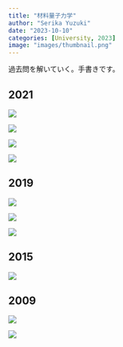```yaml
---
title: "材料量子力学"
author: "Serika Yuzuki"
date: "2023-10-10"
categories: [University, 2023]
image: "images/thumbnail.png"
---
```


過去問を解いていく。手書きです。

## 2021

![](images/%E9%87%8F%E5%AD%90/2021-1.png)

![](images/%E9%87%8F%E5%AD%90/2021-2.png)

![](images/%E9%87%8F%E5%AD%90/2021-3.png)

![](images/%E9%87%8F%E5%AD%90/2021-4.png)

## 2019

![](images/%E9%87%8F%E5%AD%90/2019-1.png)

![](images/%E9%87%8F%E5%AD%90/2019-2.png)

![](images/%E9%87%8F%E5%AD%90/2019-3.png)

## 2015

![](images/%E9%87%8F%E5%AD%90/2015.png)

## 2009

![](images/%E9%87%8F%E5%AD%90/2009-1.png)

![](images/%E9%87%8F%E5%AD%90/2009-2.png)

